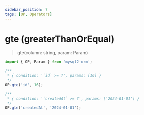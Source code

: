 ```yaml
---
sidebar_position: 7
tags: [OP, Operators]
---
```


# gte (greaterThanOrEqual)

> gte(column: string, param: Param)

```ts
import { OP, Param } from 'mysql2-orm';

/**
 * { condition: '`id` >= ?', params: [16] }
 */
OP.gte('id', 16);

/**
 * { condition: '`createdAt` >= ?', params: ['2024-01-01'] }
 */
OP.gte('createdAt', '2024-01-01');
```
